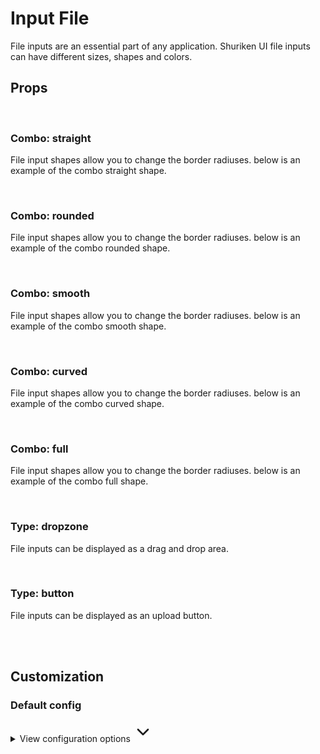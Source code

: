 
<Meta of={InputFileStories} />

# Input File

File inputs are an essential part of any application. Shuriken UI file inputs can have different sizes, shapes and colors.

<Primary />

## Props

<Controls />

<br />

### Combo: straight

File input shapes allow you to change the border radiuses. below is an example of the combo straight shape.

<div className="flex gap-2 bg-slate-100 dark:bg-slate-900 p-6 rounded-sm">
  <Story of={InputFileStories.ComboStraight} />
</div>

<br />

### Combo: rounded

File input shapes allow you to change the border radiuses. below is an example of the combo rounded shape.

<div className="flex gap-2 bg-slate-100 dark:bg-slate-900 p-6 rounded-sm">
  <Story of={InputFileStories.ComboRounded} />
</div>

<br />

### Combo: smooth

File input shapes allow you to change the border radiuses. below is an example of the combo smooth shape.

<div className="flex gap-2 bg-slate-100 dark:bg-slate-900 p-6 rounded-sm">
  <Story of={InputFileStories.ComboSmooth} />
</div>

<br />

### Combo: curved

File input shapes allow you to change the border radiuses. below is an example of the combo curved shape.

<div className="flex gap-2 bg-slate-100 dark:bg-slate-900 p-6 rounded-sm">
  <Story of={InputFileStories.ComboCurved} />
</div>

<br />

### Combo: full

File input shapes allow you to change the border radiuses. below is an example of the combo full shape.

<div className="flex gap-2 bg-slate-100 dark:bg-slate-900 p-6 rounded-sm">
  <Story of={InputFileStories.ComboFull} />
</div>

<br />

### Type: dropzone

File inputs can be displayed as a drag and drop area.

<div className="flex gap-2 bg-slate-100 dark:bg-slate-900 p-6 rounded-sm">
  <Story of={InputFileStories.Dropzone} />
</div>

<br />

### Type: button

File inputs can be displayed as an upload button.

<div className="flex gap-2 bg-slate-100 dark:bg-slate-900 p-6 rounded-sm">
  <Story of={InputFileStories.Button} />
</div>

<br />
<br />

## Customization

### Default config

<div class="relative">
  <details class="relative bg-slate-50 border border-slate-200 rounded-lg p-4 [&>summary>svg]:open:-rotate-180">
    <summary class="list-none cursor-pointer">
      <span class="font-sans text-slate-500">View configuration options</span>
      <svg
        class="w-5 h-5 text-slate-500 absolute top-5 end-4 transition-transform duration-300"
        xmlns="http://www.w3.org/2000/svg"
        width="32"
        height="32"
        viewBox="0 0 24 24"
      >
        <path
          fill="none"
          stroke="currentColor"
          stroke-linecap="round"
          stroke-linejoin="round"
          stroke-width="2"
          d="m6 9l6 6l6-6"
        />
      </svg>
    </summary>

    <div class="!mt-4">
      <pre >
        {JSON.stringify(defaultInputFileConfig, null, 2)}
      </pre>
    </div>

  </details>
</div>